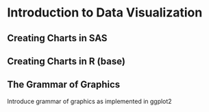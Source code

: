 # Introduction to Data Visualization {#data-vis-intro}

## Creating Charts in SAS

## Creating Charts in R (base)

## The Grammar of Graphics

Introduce grammar of graphics as implemented in ggplot2

